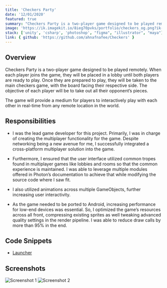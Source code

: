 ```yaml
---
title: 'Checkers Party'
date: '12/01/2020'
featured: true
summary: "Checkers Party is a two-player game designed to be played remotely"
image: 'https://ik.imagekit.io/8ieg70pvks/portfolio/checkers_og.png?ik-sdk-version=javascript-1.4.3&updatedAt=1670981729993'
stack: ['unity', 'csharp', 'photoshop', "figma", "illustrator", "maya"]
link: { github: 'https://github.com/ahnafnafee/Checkers' }
---
```


## Overview

Checkers Party is a two-player game designed to be played remotely. When each player joins the game, they will
be placed in a lobby until both players are ready to play. Once they are prepared to play, they will be taken
to the main checkers game, with the board facing their respective side. The objective of each player will be to
take out all their opponent’s pieces.

The game will provide a medium for players to interactively play with each other in real-time from any
remote location in the world.

## Responsibilities

- I was the lead game developer for this project. Primarily, I was in charge of creating the multiplayer
functionality for the game. Despite networking being a new avenue for me, I successfully
integrated a cross-platform multiplayer solution into the game.

- Furthermore, I ensured that the user interface utilized common tropes found in multiplayer games like lobbies
and rooms so that the common experience is maintained. I was able to leverage multiple modules offered in
Photon’s documentation to achieve that while modifying the source code where I saw fit.

- I also utilized animations across multiple GameObjects, further increasing user interactivity.

- As the game needed to be ported to Android, increasing performance for low-end devices was essential.
So, I optimized the game’s resources across all front, compressing existing sprites as well tweaking
advanced quality settings in the render pipeline. I was able to reduce draw calls by more than 95% in the end.

## Code Snippets

- [Launcher](https://gist.github.com/ahnafnafee/0a0c88f69f2676c5ff7d42315e9cd897)

## Screenshots

![Screenshot 1](https://ik.imagekit.io/8ieg70pvks/portfolio/checkers_ss_01.jpg?ik-sdk-version=javascript-1.4.3)
![Screenshot 2](https://ik.imagekit.io/8ieg70pvks/portfolio/checkers_ss_02.jpg?ik-sdk-version=javascript-1.4.3)
